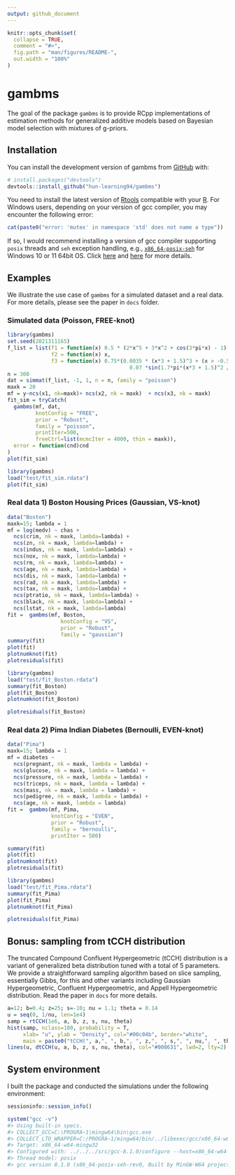 ```yaml
---
output: github_document
---
```


<!-- README.md is generated from README.Rmd. Please edit that file -->

```r
knitr::opts_chunk$set(
  collapse = TRUE,
  comment = "#>",
  fig.path = "man/figures/README-",
  out.width = "100%"
)
```

# gambms

<!-- badges: start -->
<!-- badges: end -->

The goal of the package `gambms` is to provide RCpp implementations of estimation methods for generalized additive models based on Bayesian model selection with mixtures of g-priors.

## Installation

You can install the development version of gambms from [GitHub](https://github.com/) with:

``` r
# install.packages("devtools")
devtools::install_github("hun-learning94/gambms")
```

You need to install the latest version of [Rtools](https://cran.r-project.org/bin/windows/Rtools/) compatible with your [R](https://cran.r-project.org/bin/windows/). For Windows users, depending on your version of gcc compiler, you may encounter the following error:
```r
cat(paste0("error: 'mutex' in namespace 'std' does not name a type"))
```
If so, I would recommend installing a version of gcc compiler supporting `posix` threads and `seh` exception handling, e.g., [`x86_64-posix-seh`](https://sourceforge.net/projects/mingw-w64/files/) for Windows 10 or 11 64bit OS. Click [here](https://stackoverflow.com/questions/17242516/mingw-w64-threads-posix-vs-win32) and [here](http://jaryl-lan.blogspot.com/2020/09/how-to-solve-mutex-in-namespace-std.html) for more details.

## Examples

We illustrate the use case of `gambms` for a simulated dataset and a real data. For more details, please see the paper in `docs` folder.

### Simulated data (Poisson, FREE-knot)
```r
library(gambms)
set.seed(2021311165)
f_list = list(f1 = function(x) 0.5 * (2*x^5 + 3*x^2 + cos(3*pi*x) - 1),
              f2 = function(x) x,
              f3 = function(x) 0.75*(0.0035 * (x*3 + 1.5)^3 + (x > -0.5 & x < 0.85) *
                                       0.07 *sin(1.7*pi*(x*3 + 1.5)^2 / 3.2)*(x*3 -2.5)^2 * exp(x*3 + 1.5)))
n = 300
dat = simmat(f_list, -1, 1, n = n, family = "poisson")
maxk = 20
mf = y~ncs(x1, nk=maxk)+ ncs(x2, nk = maxk)  + ncs(x3, nk = maxk)
fit_sim = tryCatch(
  gambms(mf, dat,
         knotConfig = "FREE",
         prior = "Robust",
         family = "poisson",
         printIter=500,
         freeCtrl=list(mcmcIter = 4000, thin = maxk)),
  error = function(cnd)cnd
)
plot(fit_sim)
```
```r
library(gambms)
load("test/fit_sim.rdata")
plot(fit_sim)
```

### Real data 1) Boston Housing Prices (Gaussian, VS-knot)
```r
data("Boston")
maxk=15; lambda = 1
mf = log(medv) ~ chas +
  ncs(crim, nk = maxk, lambda=lambda) +
  ncs(zn, nk = maxk, lambda=lambda) +
  ncs(indus, nk = maxk, lambda=lambda) +
  ncs(nox, nk = maxk, lambda=lambda) +
  ncs(rm, nk = maxk, lambda=lambda) +
  ncs(age, nk = maxk, lambda=lambda) +
  ncs(dis, nk = maxk, lambda=lambda) +
  ncs(rad, nk = maxk, lambda=lambda) +
  ncs(tax, nk = maxk, lambda=lambda) +
  ncs(ptratio, nk = maxk, lambda=lambda) +
  ncs(black, nk = maxk, lambda=lambda) +
  ncs(lstat, nk = maxk, lambda=lambda)
fit =  gambms(mf, Boston,
                 knotConfig = "VS",
                 prior = "Robust",
                 family = "gaussian")
summary(fit)
plot(fit)
plotnumknot(fit)
plotresiduals(fit)
```
```r
library(gambms)
load("test/fit_Boston.rdata")
summary(fit_Boston)
plot(fit_Boston)
plotnumknot(fit_Boston)
```
```r
plotresiduals(fit_Boston)
```

### Real data 2) Pima Indian Diabetes (Bernoulli, EVEN-knot)
```r
data("Pima")
maxk=15; lambda = 1
mf = diabetes ~
  ncs(pregnant, nk = maxk, lambda = lambda) +
  ncs(glucose, nk = maxk, lambda = lambda) +
  ncs(pressure, nk = maxk, lambda = lambda) +
  ncs(triceps, nk = maxk, lambda = lambda) +
  ncs(mass, nk = maxk, lambda = lambda) +
  ncs(pedigree, nk = maxk, lambda = lambda) +
  ncs(age, nk = maxk, lambda = lambda)
fit =  gambms(mf, Pima,
              knotConfig = "EVEN",
              prior = "Robust",
              family = "bernoulli",
              printIter = 500)

summary(fit)
plot(fit)
plotnumknot(fit)
plotresiduals(fit)
```
```r
library(gambms)
load("test/fit_Pima.rdata")
summary(fit_Pima)
plot(fit_Pima)
plotnumknot(fit_Pima)
```
```r
plotresiduals(fit_Pima)
```

## Bonus: sampling from tCCH distribution
The truncated Compound Confluent Hypergeometric (tCCH) distribution is a variant of generalized beta distribution tuned with a total of $5$ parameters. We provide a straightforward sampling algorithm based on slice sampling, essentially Gibbs, for this and other variants including Gaussian Hypergeometric, Confluent Hypergeometric, and Appell Hypergeometric distribution. Read the paper in `docs` for more details.
```r
a=12; b=0.4; z=25; s=-10; nu = 1.1; theta = 0.14
u = seq(0, 1/nu, len=1e4)
samp = rtCCH(1e6, a, b, z, s, nu, theta)
hist(samp, nclass=100, probability = T,
     xlab= "u", ylab = "Density", col="#00c04b", border="white",
     main = paste0("tCCH(", a,", ", b,", ", z,", ", s,", ", nu,", ", theta, ")"))
lines(u, dtCCH(u, a, b, z, s, nu, theta), col="#008631", lwd=2, lty=2)
```


## System environment
I built the package and conducted the simulations under the following environment:
```r
sessioninfo::session_info()
```
```r
system("gcc -v")
#> Using built-in specs.
#> COLLECT_GCC=C:\PROGRA~1\mingw64\bin\gcc.exe
#> COLLECT_LTO_WRAPPER=C:/PROGRA~1/mingw64/bin/../libexec/gcc/x86_64-w64-mingw32/8.1.0/lto-wrapper.exe
#> Target: x86_64-w64-mingw32
#> Configured with: ../../../src/gcc-8.1.0/configure --host=x86_64-w64-mingw32 --build=x86_64-w64-mingw32 --target=x86_64-w64-mingw32 --prefix=/mingw64 --with-sysroot=/c/mingw810/x86_64-810-posix-seh-rt_v6-rev0/mingw64 --enable-shared --enable-static --disable-multilib --enable-languages=c,c++,fortran,lto --enable-libstdcxx-time=yes --enable-threads=posix --enable-libgomp --enable-libatomic --enable-lto --enable-graphite --enable-checking=release --enable-fully-dynamic-string --enable-version-specific-runtime-libs --disable-libstdcxx-pch --disable-libstdcxx-debug --enable-bootstrap --disable-rpath --disable-win32-registry --disable-nls --disable-werror --disable-symvers --with-gnu-as --with-gnu-ld --with-arch=nocona --with-tune=core2 --with-libiconv --with-system-zlib --with-gmp=/c/mingw810/prerequisites/x86_64-w64-mingw32-static --with-mpfr=/c/mingw810/prerequisites/x86_64-w64-mingw32-static --with-mpc=/c/mingw810/prerequisites/x86_64-w64-mingw32-static --with-isl=/c/mingw810/prerequisites/x86_64-w64-mingw32-static --with-pkgversion='x86_64-posix-seh-rev0, Built by MinGW-W64 project' --with-bugurl=https://sourceforge.net/projects/mingw-w64 CFLAGS='-O2 -pipe -fno-ident -I/c/mingw810/x86_64-810-posix-seh-rt_v6-rev0/mingw64/opt/include -I/c/mingw810/prerequisites/x86_64-zlib-static/include -I/c/mingw810/prerequisites/x86_64-w64-mingw32-static/include' CXXFLAGS='-O2 -pipe -fno-ident -I/c/mingw810/x86_64-810-posix-seh-rt_v6-rev0/mingw64/opt/include -I/c/mingw810/prerequisites/x86_64-zlib-static/include -I/c/mingw810/prerequisites/x86_64-w64-mingw32-static/include' CPPFLAGS=' -I/c/mingw810/x86_64-810-posix-seh-rt_v6-rev0/mingw64/opt/include -I/c/mingw810/prerequisites/x86_64-zlib-static/include -I/c/mingw810/prerequisites/x86_64-w64-mingw32-static/include' LDFLAGS='-pipe -fno-ident -L/c/mingw810/x86_64-810-posix-seh-rt_v6-rev0/mingw64/opt/lib -L/c/mingw810/prerequisites/x86_64-zlib-static/lib -L/c/mingw810/prerequisites/x86_64-w64-mingw32-static/lib '
#> Thread model: posix
#> gcc version 8.1.0 (x86_64-posix-seh-rev0, Built by MinGW-W64 project) 
```



<!-- What is special about using `README.Rmd` instead of just `README.md`? You can include R chunks like so: -->

<!-- ```{r cars} -->
<!-- summary(cars) -->
<!-- ``` -->

<!-- You'll still need to render `README.Rmd` regularly, to keep `README.md` up-to-date. `devtools::build_readme()` is handy for this. You could also use GitHub Actions to re-render `README.Rmd` every time you push. An example workflow can be found here: <https://github.com/r-lib/actions/tree/v1/examples>. -->

<!-- You can also embed plots, for example: -->

<!-- ```{r pressure, echo = FALSE} -->
<!-- plot(pressure) -->
<!-- ``` -->

<!-- In that case, don't forget to commit and push the resulting figure files, so they display on GitHub and CRAN. -->
